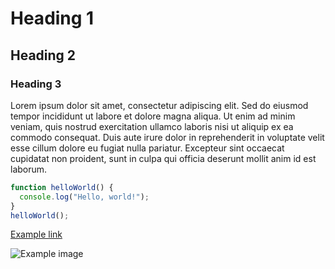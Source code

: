 # Heading 1

## Heading 2

### Heading 3

Lorem ipsum dolor sit amet, consectetur adipiscing elit. Sed do eiusmod tempor incididunt ut labore et dolore magna aliqua. Ut enim ad minim veniam, quis nostrud exercitation ullamco laboris nisi ut aliquip ex ea commodo consequat. Duis aute irure dolor in reprehenderit in voluptate velit esse cillum dolore eu fugiat nulla pariatur. Excepteur sint occaecat cupidatat non proident, sunt in culpa qui officia deserunt mollit anim id est laborum.

```js
function helloWorld() {
  console.log("Hello, world!");
}
helloWorld();
```

<a className="text-blue-600 underline" href="https://example.com">
  Example link
</a>

<img
  src="https://placehold.co/600x400"
  alt="Example image"
  className="max-w-800px h-auto rounded-lg shadow-md my-4"
/>
